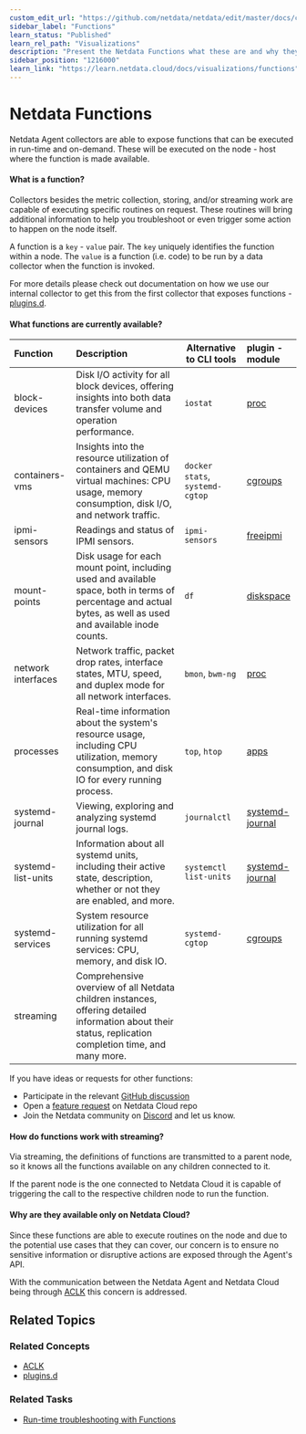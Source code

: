 ```yaml
---
custom_edit_url: "https://github.com/netdata/netdata/edit/master/docs/cloud/netdata-functions.md"
sidebar_label: "Functions"
learn_status: "Published"
learn_rel_path: "Visualizations"
description: "Present the Netdata Functions what these are and why they should be used."
sidebar_position: "1216000"
learn_link: "https://learn.netdata.cloud/docs/visualizations/functions"
---
```



# Netdata Functions

Netdata Agent collectors are able to expose functions that can be executed in run-time and on-demand. These will be
executed on the node - host where the function is made
available.

#### What is a function?

Collectors besides the metric collection, storing, and/or streaming work are capable of executing specific routines on
request. These routines will bring additional information
to help you troubleshoot or even trigger some action to happen on the node itself.

A function is a  `key`  -  `value`  pair. The  `key`  uniquely identifies the function within a node. The  `value`  is a
function (i.e. code) to be run by a data collector when
the function is invoked.

For more details please check out documentation on how we use our internal collector to get this from the first collector that exposes
functions - [plugins.d](/docs/contributing/external-plugins#function).

#### What functions are currently available?

| Function           | Description                                                                                                                                                    | Alternative to CLI tools        | plugin - module                                                                                            |
|:-------------------|:---------------------------------------------------------------------------------------------------------------------------------------------------------------|---------------------------------|:-----------------------------------------------------------------------------------------------------------|
| block-devices      | Disk I/O activity for all block devices, offering insights into both data transfer volume and operation performance.                                           | `iostat`                        | [proc](https://github.com/netdata/netdata/tree/master/collectors/proc.plugin#readme)                       |
| containers-vms     | Insights into the resource utilization of containers and QEMU virtual machines: CPU usage, memory consumption, disk I/O, and network traffic.                  | `docker stats`, `systemd-cgtop` | [cgroups](https://github.com/netdata/netdata/tree/master/collectors/cgroups.plugin#readme)                 |
| ipmi-sensors       | Readings and status of IPMI sensors.                                                                                                                           | `ipmi-sensors`                  | [freeipmi](https://github.com/netdata/netdata/tree/master/collectors/freeipmi.plugin#readme)               |
| mount-points       | Disk usage for each mount point, including used and available space, both in terms of percentage and actual bytes, as well as used and available inode counts. | `df`                            | [diskspace](https://github.com/netdata/netdata/tree/master/collectors/diskspace.plugin#readme)             |
| network interfaces | Network traffic, packet drop rates, interface states, MTU, speed, and duplex mode for all network interfaces.                                                  | `bmon`, `bwm-ng`                | [proc](https://github.com/netdata/netdata/tree/master/collectors/proc.plugin#readme)                       |
| processes          | Real-time information about the system's resource usage, including CPU utilization, memory consumption, and disk IO for every running process.                 | `top`, `htop`                   | [apps](https://github.com/netdata/netdata/blob/master/collectors/apps.plugin/README.md)                    |
| systemd-journal    | Viewing, exploring and analyzing systemd journal logs.                                                                                                         | `journalctl`                    | [systemd-journal](https://github.com/netdata/netdata/tree/master/collectors/systemd-journal.plugin#readme) |
| systemd-list-units | Information about all systemd units, including their active state, description, whether or not they are enabled, and more.                                     | `systemctl list-units`          | [systemd-journal](https://github.com/netdata/netdata/tree/master/collectors/systemd-journal.plugin#readme) |
| systemd-services   | System resource utilization for all running systemd services: CPU, memory, and disk IO.                                                                        | `systemd-cgtop`                 | [cgroups](https://github.com/netdata/netdata/tree/master/collectors/cgroups.plugin#readme)                 |
| streaming          | Comprehensive overview of all Netdata children instances, offering detailed information about their status, replication completion time, and many more.        |                                 |                                                                                                            |


If you have ideas or requests for other functions:
* Participate in the relevant [GitHub discussion](https://github.com/netdata/netdata/discussions/14412)
* Open a [feature request](https://github.com/netdata/netdata-cloud/issues/new?assignees=&labels=feature+request%2Cneeds+triage&template=FEAT_REQUEST.yml&title=%5BFeat%5D%3A+) on Netdata Cloud repo
* Join the Netdata community on [Discord](https://discord.com/invite/mPZ6WZKKG2) and let us know.

#### How do functions work with streaming?

Via streaming, the definitions of functions are transmitted to a parent node, so it knows all the functions available on
any children connected to it.

If the parent node is the one connected to Netdata Cloud it is capable of triggering the call to the respective children
node to run the function.

#### Why are they available only on Netdata Cloud?

Since these functions are able to execute routines on the node and due to the potential use cases that they can cover, our
concern is to ensure no sensitive
information or disruptive actions are exposed through the Agent's API.

With the communication between the Netdata Agent and Netdata Cloud being
through [ACLK](/docs/configuring/securing-netdata-agents/agent-cloud-link-aclk) this
concern is addressed.

## Related Topics

### **Related Concepts**

- [ACLK](/docs/configuring/securing-netdata-agents/agent-cloud-link-aclk)
- [plugins.d](/docs/contributing/external-plugins)

### Related Tasks

- [Run-time troubleshooting with Functions](/docs/ml-and-troubleshooting/run-time-troubleshooting-with-functions)
